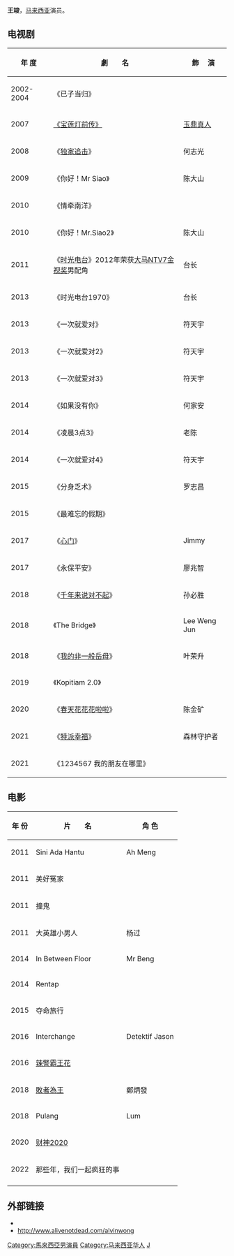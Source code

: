 {{lead section}}
{{Unreferenced|time=2013-11-07T02:28:25+00:00}}
{{艺人
| 姓名 = 王竣
| 类型 = 男演员
| 英文名 = Alvin Wong
| 国籍 = {{MAS}}
| 籍贯 = [[廣東|廣東]]
| 出生日期 = {{birth date and age|1974|10|24}}
| 出生地点 = {{MAS}}
| 职业 = 演员、艺人
| 语言 = 华语、粤语、福建、英文、马来文
| 经纪公司 =
| 网站 = [http://www.alivenotdead.com/alvinwong 王竣]
| imdb = 1908521
}}
'''王竣'''{{BD|1974年|10月24日|||catIdx=W}}，[[马来西亚|马来西亚]]演员。

==电视剧==
{| class="wikitable" 
|-
! 年  度 || 劇　　名 || 飾　    演
|-
|2002-2004||《已子当归》||
|-
|2007||[[宝莲灯前传|《宝莲灯前传》]]|| [[玉鼎真人|玉鼎真人]]
|-
|2008||《[[独家追击|独家追击]]》||何志光
|-
|2009||《你好！Mr Siao》||陈大山
|-
|2010||《情牵南洋》||
|-
|2010||《你好！Mr.Siao2》||陈大山
|-
|2011||《[[时光电台|时光电台]]》2012年荣获[[大马NTV7金视奖|大马NTV7金视奖]]男配角||台长
|-
|2013||《时光电台1970》||台长
|-
|2013||《一次就爱对》||符天宇
|-
|2013||《一次就爱对2》||符天宇
|-
|2013||《一次就爱对3》||符天宇
|-
|2014||《如果没有你》||何家安
|-
|2014||《凌晨3点3》||老陈
|-
|2014||《一次就爱对4》||符天宇
|-
|2015||《分身乏术》||罗志昌
|-
|2015||《最难忘的假期》||
|-
|2017||《[[心门|心门]]》||Jimmy
|-
|2017||《永保平安》||廖兆智
|-
|2018||《[[千年来说对不起|千年来说对不起]]》||孙必胜
|-
|2018||《The Bridge》|| Lee Weng Jun
|-
|2018||《[[我的非一般岳母|我的非一般岳母]]》||叶荣升
|-
|2019||《Kopitiam 2.0》||
|-
|2020||《[[春天花花花啦啦|春天花花花啦啦]]》||陈金矿
|-
|2021||《[[特派幸福|特派幸福]]》||森林守护者
|-
|2021||《1234567 我的朋友在哪里》||
|}

==电影==
{| class="wikitable" 
|-
! 年 份 ||片　　名||角 色
|-
|2011||Sini Ada Hantu||Ah Meng
|-
|2011||美好冤家||
|-
|2011||撞鬼||
|-
|2011||大英雄小男人||杨过
|-
|2014||In Between Floor||Mr Beng
|-
|2014||Rentap||
|-
|2015||夺命旅行||
|-
|2016||Interchange||Detektif Jason
|-
|2016||[[辣警霸王花|辣警霸王花]]||
|-
|2018||[[敗者為王|敗者為王]]||鄭炳發
|-
|2018||Pulang||Lum
|-
|2020||[[财神2020|财神2020]]||
|-
|2022||那些年，我们一起疯狂的事||
|-
|}

==外部链接==
*{{Facebook page|https://www.facebook.com/alvin.bird|Alvin Wong}}
*http://www.alivenotdead.com/alvinwong {{Wayback|url=http://www.alivenotdead.com/alvinwong |date=20131103124529 }}

{{大马金视奖最佳男配角}}
[[Category:馬來西亞男演員|Category:馬來西亞男演員]]
[[Category:马来西亚华人|Category:马来西亚华人]]
[[Category:王姓|J]]